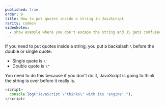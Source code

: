 ```yaml
---
published: true
order: 9
title: How to put quotes inside a string in JavaScript
rarity: common
videoNotes:
  - show example where you don't escape the string and JS gets confused
---
```


If you need to put quotes inside a string, you put a backslash `\` before the double or single quote:

- Single quote is `\'`
- Double quote is `\"`

You need to do this because if you don't do it, JavaScript is going to think the string is over before it really is.

```javascript
<script>
  console.log("JavaScript \"thinks\" with its 'engine'.");
</script>
```
